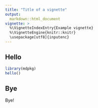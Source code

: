 ```yaml
---
title: "Title of a vignette"
output:
  markdown::html_document
vignette: >
  %\VignetteIndexEntry{Example vignette}
  %\VignetteEngine{knitr::knitr}
  \usepackage[utf8]{inputenc}
---
```


## Hello

```r
library(mdpkg)
hello()
```

## Bye

Bye!
